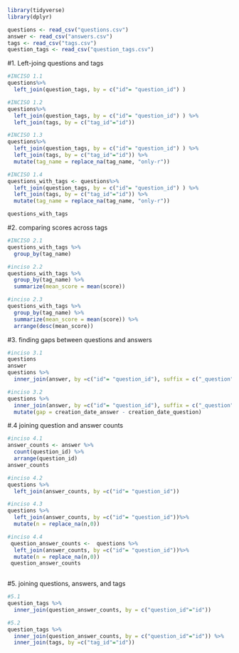 
```r
library(tidyverse)
library(dplyr)

questions <- read_csv("questions.csv")
answer <- read_csv("answers.csv")
tags <- read_csv("tags.csv")
question_tags <- read_csv("question_tags.csv")
```
#1. Left-joing questions and tags

```r

#INCISO 1.1
questions%>%
  left_join(question_tags, by = c("id"= "question_id") )

#INCISO 1.2
questions%>%
  left_join(question_tags, by = c("id"= "question_id") ) %>%
  left_join(tags, by = c("tag_id"="id"))

#INCISO 1.3
questions%>%
  left_join(question_tags, by = c("id"= "question_id") ) %>%
  left_join(tags, by = c("tag_id"="id")) %>%
  mutate(tag_name = replace_na(tag_name, "only-r"))

#INCISO 1.4
questions_with_tags <- questions%>%
  left_join(question_tags, by = c("id"= "question_id") ) %>%
  left_join(tags, by = c("tag_id"="id")) %>%
  mutate(tag_name = replace_na(tag_name, "only-r"))

questions_with_tags


```
#2. comparing scores across tags
```r
#INCISO 2.1
questions_with_tags %>%
  group_by(tag_name)

#inciso 2.2
questions_with_tags %>%
  group_by(tag_name) %>%
  summarize(mean_score = mean(score))

#inciso 2.3
questions_with_tags %>%
  group_by(tag_name) %>%
  summarize(mean_score = mean(score)) %>%
  arrange(desc(mean_score))
```
#3. finding gaps between questions and answers
```r
#inciso 3.1
questions
answer
questions %>%
  inner_join(answer, by =c("id"= "question_id"), suffix = c("_question", "_answer"))

#inciso 3.2
questions %>%
  inner_join(answer, by =c("id"= "question_id"), suffix = c("_question", "_answer"))%>%
  mutate(gap = creation_date_answer - creation_date_question)

```
#.4 joining question and answer counts
```r
#inciso 4.1
answer_counts <- answer %>%
  count(question_id) %>%
  arrange(question_id)
answer_counts

#inciso 4.2
questions %>%
  left_join(answer_counts, by =c("id"= "question_id"))

#inciso 4.3
questions %>%
  left_join(answer_counts, by =c("id"= "question_id"))%>%
  mutate(n = replace_na(n,0))

#inciso 4.4
 question_answer_counts <-  questions %>%
  left_join(answer_counts, by =c("id"= "question_id"))%>%
  mutate(n = replace_na(n,0))
 question_answer_counts
 
```
#5. joining questions, answers, and tags
```r
#5.1
question_tags %>%
  inner_join(question_answer_counts, by = c("question_id"="id"))

#5.2
question_tags %>%
  inner_join(question_answer_counts, by = c("question_id"="id")) %>%
  inner_join(tags, by =c("tag_id"="id"))
```


